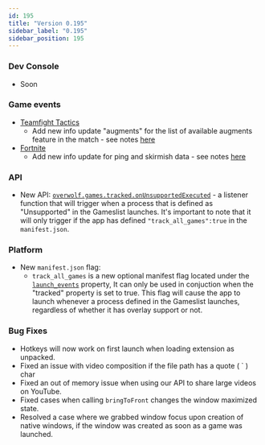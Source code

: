 ```yaml
---
id: 195
title: "Version 0.195"
sidebar_label: "0.195"
sidebar_position: 195
---
```


### Dev Console
- Soon

### Game events
* [Teamfight Tactics](games/events/tft)
  * Add new info update "augments" for the list of available augments feature in the match - see notes [here](games/events/tft#me)
* [Fortnite](games/events/fortnite)
  * Add new info update for ping and skirmish data - see notes [here](games/events/fortnite)

### API
- New API: [`overwolf.games.tracked.onUnsupportedExecuted`](games/tracked#onunsupportedexecuted) - a listener function that will trigger when a process that is defined as "Unsupported" in the Gameslist launches. It's important to note that it will only trigger if the app has defined `"track_all_games":true` in the `manifest.json`.

### Platform
- New `manifest.json` flag:
  - `track_all_games` is a new optional manifest flag located under the [`launch_events`](manifest#launch_event_settings-array) property, 
	 It can only be used in conjuction when the "tracked" property is set to true.
	 This flag will cause the app to launch whenever a process defined in the Gameslist launches, regardless of whether it has overlay support or not.

### Bug Fixes
- Hotkeys will now work on first launch when loading extension as unpacked.
- Fixed an issue with video composition if the file path has a quote ( ` ) char
- Fixed an out of memory issue when using our API to share large videos on YouTube.
- Fixed cases when calling `bringToFront` changes the window maximized state. 
- Resolved a case where we grabbed window focus upon creation of native windows, if the window was created as soon as a game was launched.

